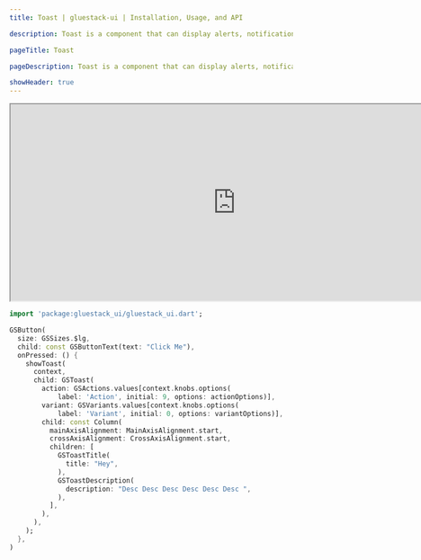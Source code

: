 ```yaml
---
title: Toast | gluestack-ui | Installation, Usage, and API

description: Toast is a component that can display alerts, notifications, or messages on top of an overlay layer. It is commonly used to inform users of important information or actions.

pageTitle: Toast

pageDescription: Toast is a component that can display alerts, notifications, or messages on top of an overlay layer. It is commonly used to inform users of important information or actions.

showHeader: true
---
```



<Meta title="Components/Feedback/Toast" />

<iframe
  src="https://gluestack-flutter.web.app/#/toastPreview"
  title="Example"
  width="800"
  height="350"
></iframe>

```dart
import 'package:gluestack_ui/gluestack_ui.dart';

GSButton(
  size: GSSizes.$lg,
  child: const GSButtonText(text: "Click Me"),
  onPressed: () {
    showToast(
      context,
      child: GSToast(
        action: GSActions.values[context.knobs.options(
            label: 'Action', initial: 9, options: actionOptions)],
        variant: GSVariants.values[context.knobs.options(
            label: 'Variant', initial: 0, options: variantOptions)],
        child: const Column(
          mainAxisAlignment: MainAxisAlignment.start,
          crossAxisAlignment: CrossAxisAlignment.start,
          children: [
            GSToastTitle(
              title: "Hey",
            ),
            GSToastDescription(
              description: "Desc Desc Desc Desc Desc Desc ",
            ),
          ],
        ),
      ),
    );
  },
)
```
